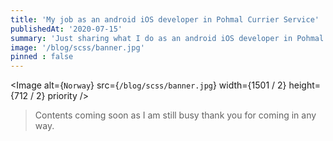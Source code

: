 ```yaml
---
title: 'My job as an android iOS developer in Pohmal Currier Service'
publishedAt: '2020-07-15'
summary: 'Just sharing what I do as an android iOS developer in Pohmal Currier Service'
image: '/blog/scss/banner.jpg'
pinned : false
---
```

<Image
  alt={`Norway`}
  src={`/blog/scss/banner.jpg`}
  width={1501 / 2}
  height={712 / 2}
  priority
/>


> Contents coming soon as I am still busy thank you for coming in any way.

